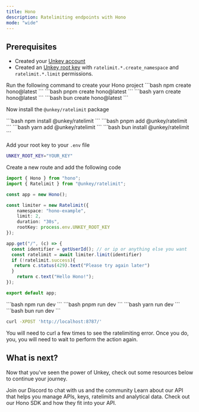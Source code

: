 ```yaml
---
title: Hono
description: Ratelimiting endpoints with Hono
mode: "wide"
---
```


## Prerequisites

- Created your [Unkey account](https://app.unkey.com/auth/sign-up)
- Created an [Unkey root key](https://app.unkey.com/settings/root-keys) with `ratelimit.*.create_namespace` and `ratelimit.*.limit` permissions.


<Steps titleSize="h3">

<Step title="Create Hono Application">
Run the following command to create your Hono project

<Tabs>
  <Tab title="npm">
  ```bash
  npm create hono@latest
  ```
  </Tab>
  <Tab title="pnpm">
  ```bash
  pnpm create hono@latest
    ```
  </Tab>
  <Tab title="yarn">
  ```bash
  yarn create hono@latest
    ```
  </Tab>
  <Tab title="bun">
  ```bash
    bun create hono@latest
  ```
  </Tab>
</Tabs>
</Step>
<Step  title="Install">

Now install the `@unkey/ratelimit` package

<Tabs>
  <Tab title="npm">
  ```bash
    npm install @unkey/ratelimit
    ```
  </Tab>
  <Tab title="pnpm">
  ```bash
    pnpm add @unkey/ratelimit
    ```
  </Tab>
  <Tab title="yarn">
  ```bash
    yarn add @unkey/ratelimit
    ```
  </Tab>
  <Tab title="bun">
  ```bash
    bun install @unkey/ratelimit
    ```
  </Tab>
</Tabs>
</Step>

<Step  title="Add Root Key to env">

Add your root key to your `.env` file

```bash
UNKEY_ROOT_KEY="YOUR_KEY"
```

</Step>

<Step title="Update index to use our Hono SDK">

Create a new route and add the following code

```ts /src/index.ts
import { Hono } from "hono";
import { Ratelimit } from "@unkey/ratelimit";

const app = new Hono();

const limiter = new Ratelimit({
	namespace: "hono-example",
 	limit: 2,
 	duration: "30s",
 	rootKey: process.env.UNKEY_ROOT_KEY
});

app.get("/", (c) => {
  const identifier = getUserId(); // or ip or anything else you want
  const ratelimit = await limiter.limit(identifier)
  if (!ratelimit.success){
   return c.status(429).text("Please try again later")
  }
	return c.text("Hello Hono!");
});

export default app;
```

</Step>

<Step title="Running it">

<Tabs>
<Tab title="npm">
  ```bash
    npm run dev
    ```
  </Tab>
 <Tab title="pnpm">
  ```bash
    pnpm run dev
    ```
  </Tab>
  <Tab title="yarn">
  ```bash
    yarn run dev
    ```
  </Tab>
  <Tab title="bun">
  ```bash
    bun run dev
    ```
  </Tab>
</Tabs>
</Step>

<Step  title="Try it out">


```bash
curl -XPOST 'http://localhost:8787/'
```

You will need to curl a few times to see the ratelimiting error. Once you do, you, you will need to wait to perform the action again.


</Step>

</Steps>

## What is next?

Now that you've seen the power of Unkey, check out some resources below to continue your journey.

<CardGroup cols={3}>
  <Card title="Discord" icon="discord" href="https://unkey.com/discord">Join our Discord to chat with us and the community</Card>
  <Card title="Unkey API Reference" icon="database" href="/api-reference">
     Learn about our API that helps you manage APIs, keys, ratelimits and analytical data.
  </Card>
  <Card title="Hono SDK" icon="brackets-curly" href="/libraries/ts/hono">
   Check out our Hono SDK and how they fit into your API.
  </Card>
</CardGroup>
